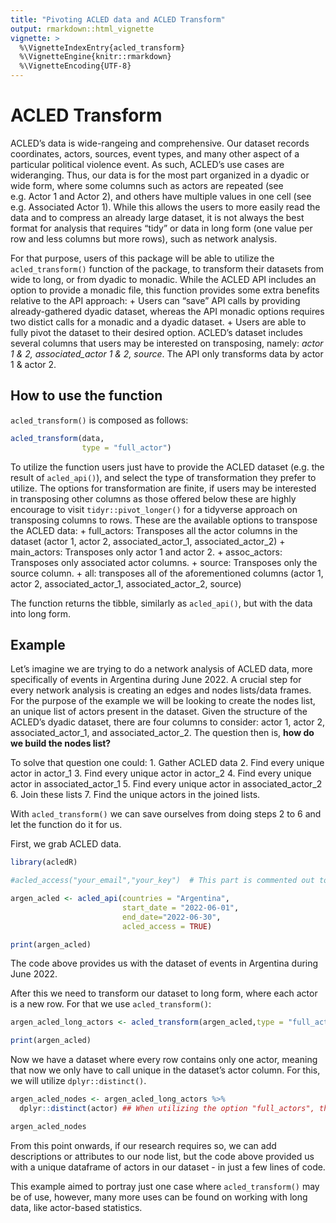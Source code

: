 ```yaml
---
title: "Pivoting ACLED data and ACLED Transform"
output: rmarkdown::html_vignette
vignette: >
  %\VignetteIndexEntry{acled_transform}
  %\VignetteEngine{knitr::rmarkdown}
  %\VignetteEncoding{UTF-8}
---
```


# ACLED Transform

ACLED's data is wide-rangeing and comprehensive. Our dataset records coordinates, actors, sources, event types, and many other aspect of a particular political violence event. As such, ACLED's use cases are wideranging. Thus, our data is for the most part organized in a dyadic or wide form, where some columns such as actors are repeated (see e.g. Actor 1 and Actor 2), and others have multiple values in one cell (see e.g. Associated Actor 1). While this allows the users to more easily read the data and to compress an already large dataset, it is not always the best format for analysis that requires "tidy" or data in long form (one value per row and less columns but more rows), such as network analysis. 

For that purpose, users of this package will be able to utilize the `acled_transform()` function of the package, to transform their datasets from wide to long, or from dyadic to monadic. While the ACLED API includes an option to provide a monadic file, this function provides some extra benefits relative to the API approach:
  + Users can "save" API calls by providing already-gathered dyadic dataset, whereas the API monadic options requires two distict calls for a monadic and a dyadic dataset. 
  + Users are able to fully pivot the dataset to their desired option. ACLED's dataset includes several columns that users may be interested on transposing, namely: *actor 1 & 2, associated_actor 1 & 2, source*. The API only transforms data by actor 1 & actor 2. 

## How to use the function

`acled_transform()` is composed as follows:


```r

acled_transform(data, 
                type = "full_actor") 

```

To utilize the function users just have to provide the ACLED dataset (e.g. the result of `acled_api()`), and select the type of transformation they prefer to utilize. The options for transformation are finite, if users may be interested in transposing other columns as those offered below these are highly encourage to visit `tidyr::pivot_longer()` for a tidyverse approach on transposing columns to rows. These are the available options to transpose the ACLED data:
  + full_actors: Transposes all the actor columns in the dataset (actor 1, actor 2, associated_actor_1, associated_actor_2)
  + main_actors: Transposes only actor 1 and actor 2. 
  + assoc_actors: Transposes only associated actor columns. 
  + source: Transposes only the source column. 
  + all: transposes all of the aforementioned columns (actor 1, actor 2, associated_actor_1, associated_actor_2, source)
  
The function returns the tibble, similarly as `acled_api()`, but with the data into long form. 

## Example

Let's imagine we are trying to do a network analysis of ACLED data, more specifically of events in Argentina during June 2022. A crucial step for every network analysis is creating an edges and nodes lists/data frames. For the purpose of the example we will be looking to create the nodes list, an unique list of actors present in the dataset. Given the structure of the ACLED's dyadic dataset, there are four columns to consider: actor 1, actor 2, associated_actor_1, and associated_actor_2. The question then is, **how do we build the nodes list?**

To solve that question one could:
 1. Gather ACLED data
 2. Find every unique actor in actor_1
 3. Find every unique actor in actor_2
 4. Find every unique actor in associated_actor_1
 5. Find every unique actor in associated_actor_2
 6. Join these lists
 7.  Find the unique actors in the joined lists. 

With `acled_transform()` we can save ourselves from doing steps 2 to 6 and let the function do it for us. 

First, we grab ACLED data. 

```r
library(acledR)

#acled_access("your_email","your_key")  # This part is commented out to avoid including sensitive information. 

argen_acled <- acled_api(countries = "Argentina",
                         start_date = "2022-06-01",
                         end_date="2022-06-30", 
                         acled_access = TRUE)

print(argen_acled)

```

The code above provides us with the dataset of events in Argentina during June 2022. 

After this we need to transform our dataset to long form, where each actor is a new row. For that we use `acled_transform()`:

```r

argen_acled_long_actors <- acled_transform(argen_acled,type = "full_actors")

print(argen_acled)
```

Now we have a dataset where every row contains only one actor, meaning that now we only have to call unique in the dataset's actor column. For this, we will utilize `dplyr::distinct()`. 

```r

argen_acled_nodes <- argen_acled_long_actors %>%
  dplyr::distinct(actor) ## When utilizing the option "full_actors", the actors will be stored in the column named "actor"

argen_acled_nodes 

```

From this point onwards, if our research requires so, we can add descriptions or attributes to our node list, but the code above provided us with a unique dataframe of actors in our dataset - in just a few lines of code. 

This example aimed to portray just one case where `acled_transform()` may be of use, however, many more uses can be found on working with long data, like actor-based statistics.

